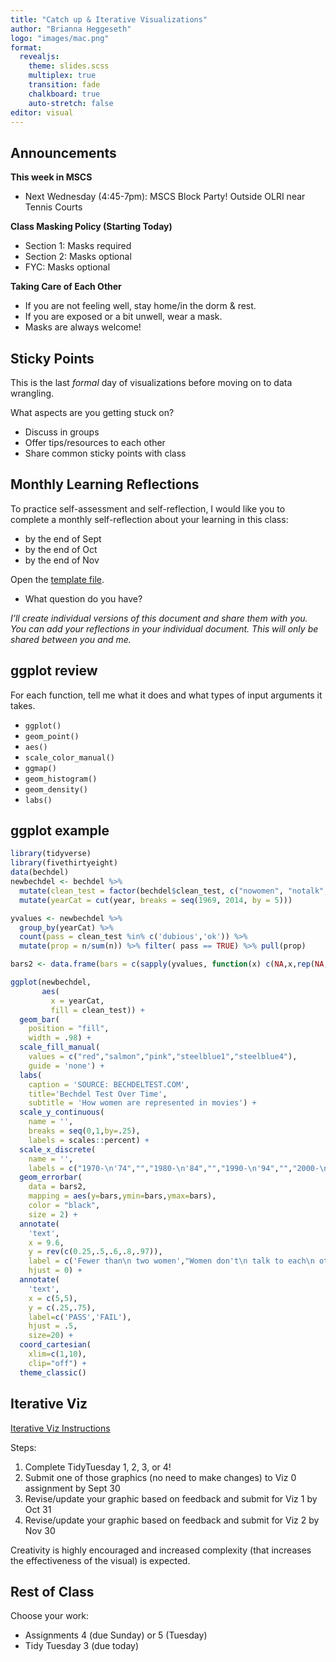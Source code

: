 ```yaml
---
title: "Catch up & Iterative Visualizations"
author: "Brianna Heggeseth"
logo: "images/mac.png"
format: 
  revealjs:
    theme: slides.scss
    multiplex: true
    transition: fade
    chalkboard: true
    auto-stretch: false
editor: visual
---
```


## Announcements {.unnumbered .smaller}

**This week in MSCS**

-   Next Wednesday (4:45-7pm): MSCS Block Party! Outside OLRI near Tennis Courts

**Class Masking Policy (Starting Today)**

-   Section 1: Masks required
-   Section 2: Masks optional
-   FYC: Masks optional

**Taking Care of Each Other**

-   If you are not feeling well, stay home/in the dorm & rest.
-   If you are exposed or a bit unwell, wear a mask.
-   Masks are always welcome!


## Sticky Points {.unnumbered .smaller}

This is the last *formal* day of visualizations before moving on to data wrangling.

What aspects are you getting stuck on?

- Discuss in groups
- Offer tips/resources to each other
- Share common sticky points with class

## Monthly Learning Reflections {.unnumbered .smaller}

To practice self-assessment and self-reflection, I would like you to complete a monthly self-reflection about your learning in this class:

- by the end of Sept
- by the end of Oct
- by the end of Nov

Open the [template file](https://docs.google.com/document/d/1ZpU8y9rOH_lRvZsVWeq-WEx_qwzSkKT484l9QxphJjU/edit?usp=sharing). 

- What question do you have?

*I'll create individual versions of this document and share them with you. You can add your reflections in your individual document. This will only be shared between you and me.*

## ggplot review {.unnumbered .smaller}

For each function, tell me what it does and what types of input arguments it takes.

- `ggplot()`
- `geom_point()`
- `aes()`
- `scale_color_manual()`
- `ggmap()`
- `geom_histogram()`
- `geom_density()`
- `labs()`



## ggplot example {- .smaller .scrollable}

```r
library(tidyverse)
library(fivethirtyeight)
data(bechdel)
newbechdel <- bechdel %>%
  mutate(clean_test = factor(bechdel$clean_test, c("nowomen", "notalk", "men", "dubious", "ok"))) %>%
  mutate(yearCat = cut(year, breaks = seq(1969, 2014, by = 5)))


```

```r
yvalues <- newbechdel %>%
  group_by(yearCat) %>%
  count(pass = clean_test %in% c('dubious','ok')) %>%
  mutate(prop = n/sum(n)) %>% filter( pass == TRUE) %>% pull(prop)

bars2 <- data.frame(bars = c(sapply(yvalues, function(x) c(NA,x,rep(NA,3)))) ,yearCat = rep(levels(newbechdel$yearCat),each=5), clean_test = rep(levels(newbechdel$clean_test), 9))

ggplot(newbechdel, 
       aes(
         x = yearCat, 
         fill = clean_test)) + 
  geom_bar(
    position = "fill",
    width = .98) + 
  scale_fill_manual(
    values = c("red","salmon","pink","steelblue1","steelblue4"),
    guide = 'none') +
  labs(
    caption = 'SOURCE: BECHDELTEST.COM', 
    title='Bechdel Test Over Time', 
    subtitle = 'How women are represented in movies') + 
  scale_y_continuous(
    name = '',
    breaks = seq(0,1,by=.25),
    labels = scales::percent) +
  scale_x_discrete(
    name = '',
    labels = c("1970-\n'74","","1980-\n'84","","1990-\n'94","","2000-\n'05","","2010-\n'13")) +
  geom_errorbar(
    data = bars2, 
    mapping = aes(y=bars,ymin=bars,ymax=bars),
    color = "black",
    size = 2) +
  annotate(
    'text',
    x = 9.6,
    y = rev(c(0.25,.5,.6,.8,.97)),
    label = c('Fewer than\n two women',"Women don't\n talk to each\n other", 'Women only\n talk about men','Dubious','Passes\n Bechdel\n Test'),
    hjust = 0) +
  annotate(
    'text',
    x = c(5,5),
    y = c(.25,.75),
    label=c('PASS','FAIL'),
    hjust = .5, 
    size=20) + 
  coord_cartesian(
    xlim=c(1,10), 
    clip="off") + 
  theme_classic() 
```




## Iterative Viz {.unnumbered .smaller}

[Iterative Viz Instructions](https://docs.google.com/document/d/1u_Ca39P75W77gxv1lq3KhYeyT_Mfy7Qg18E-lJBCFeU/edit?usp=sharing)

Steps:

1. Complete TidyTuesday 1, 2, 3, or 4!
2. Submit one of those graphics (no need to make changes) to Viz 0 assignment by Sept 30
3. Revise/update your graphic based on feedback and submit for Viz 1 by Oct 31
4. Revise/update your graphic based on feedback and submit for Viz 2 by Nov 30

Creativity is highly encouraged and increased complexity (that increases the effectiveness of the visual) is expected.


## Rest of Class {.unnumbered .smaller}

Choose your work:

- Assignments 4 (due Sunday) or 5 (Tuesday)
- Tidy Tuesday 3 (due today)
